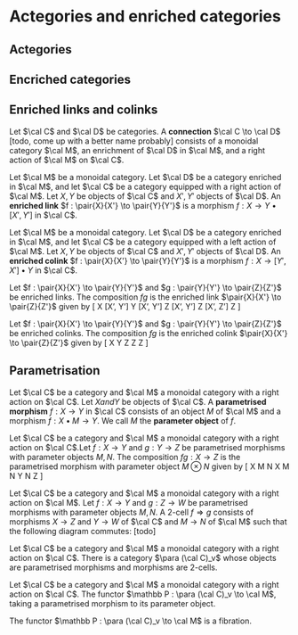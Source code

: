# Actegories and enriched categories {#actegories-enriched}

## Actegories {#actegories}

## Encriched categories {#enriched-categories}

## Enriched links and colinks {#enriched-links-colinks}

::: {.definition #def-connection}
Let $\cal C$ and $\cal D$ be categories. A **connection** $\cal C \to \cal D$ [todo, come up with a better name probably] consists of a monoidal category $\cal M$, an enrichment of $\cal D$ in $\cal M$, and a right action of $\cal M$ on $\cal C$.
:::

::: {.definition #def-enriched-link}
Let $\cal M$ be a monoidal category. Let $\cal D$ be a category enriched in $\cal M$, and let $\cal C$ be a category equipped with a right action of $\cal M$. Let $X, Y$ be objects of $\cal C$ and $X', Y'$ objects of $\cal D$. An **enriched link** $f : \pair{X}{X'} \to \pair{Y}{Y'}$ is a morphism $f : X \to Y \bullet [X', Y']$ in $\cal C$.
:::

::: {.definition #def-enriched-colink}
Let $\cal M$ be a monoidal category. Let $\cal D$ be a category enriched in $\cal M$, and let $\cal C$ be a category equipped with a left action of $\cal M$. Let $X, Y$ be objects of $\cal C$ and $X', Y'$ objects of $\cal D$. An **enriched colink** $f : \pair{X}{X'} \to \pair{Y}{Y'}$ is a morphism $f : X \to [Y', X'] \bullet Y$ in $\cal C$.
:::

::: {.definition #def-enriched-link-composition}
Let $f : \pair{X}{X'} \to \pair{Y}{Y'}$ and $g : \pair{Y}{Y'} \to \pair{Z}{Z'}$ be enriched links. The composition $fg$ is the enriched link $\pair{X}{X'} \to \pair{Z}{Z'}$ given by
\[ X \xrightarrow{f} [X', Y'] \bullet Y \xrightarrow{[X', Y'] \bullet g} [X', Y'] \bullet [Y', X'] \bullet Z \xrightarrow{\cong} [X', Y'] \otimes [Y', Z'] \bullet Z \xrightarrow{\circ \bullet Z} [X', Z'] \bullet Z \]
:::

::: {.definition #def-enriched-colink-composition}
Let $f : \pair{X}{X'} \to \pair{Y}{Y'}$ and $g : \pair{Y}{Y'} \to \pair{Z}{Z'}$ be enriched colinks. The composition $fg$ is the enriched colink $\pair{X}{X'} \to \pair{Z}{Z'}$ given by
\[ X \xrightarrow{f} Y \bullet [Y', X'] \xrightarrow{g \bullet [Y', X']} Z \bullet [Z', Y'] \bullet [Y', X'] \xrightarrow{\cong} Z \bullet [Z', Y'] \otimes [Y', X'] \xrightarrow{Z \bullet \circ} Z \bullet [Z', Y'] \]
:::

## Parametrisation {#parametrisation}

::: {.definition #def-parametrised-morphism}
Let $\cal C$ be a category and $\cal M$ a monoidal category with a right action on $\cal C$. Let $X and Y$ be objects of $\cal C$. A **parametrised morphism** $f : X \to Y$ in $\cal C$ consists of an object $M$ of $\cal M$ and a morphism $f : X \bullet M \to Y$. We call $M$ the **parameter object** of $f$.
:::

::: {.definition #def-parametrised-morphism-composition}
Let $\cal C$ be a category and $\cal M$ a monoidal category with a right action on $\cal C$.Let $f : X \to Y$ and $g : Y \to Z$ be parametrised morphisms with parameter objects $M, N$.
The composition $fg : X \to Z$ is the parametrised morphism with parameter object $M \otimes N$ given by
\[ X \bullet M \otimes N \xrightarrow{\cong} X \bullet M \bullet N \xrightarrow{f \bullet N} Y \bullet N \xrightarrow{g} Z \]
:::

::: {.definition #def-parametrised-morphism-2-cell}
Let $\cal C$ be a category and $\cal M$ a monoidal category with a right action on $\cal M$. Let $f : X \to Y$ and $g : Z \to W$ be parametrised morphisms with parameter objects $M, N$. A 2-cell $f \Rightarrow g$ consists of morphisms $X \to Z$ and $Y \to W$ of $\cal C$ and $M \to N$ of $\cal M$ such that the following diagram commutes: [todo]
:::

::: {.proposition #prop-parametrised-morphism-vertical-category}
Let $\cal C$ be a category and $\cal M$ a monoidal category with a right action on $\cal C$. There is a category $\para (\cal C)_v$ whose objects are parametrised morphisms and morphisms are 2-cells.
:::

::: {.proposition #def-parameter-functor}
Let $\cal C$ be a category and $\cal M$ a monoidal category with a right action on $\cal C$. The functor $\mathbb P : \para (\cal C)_v \to \cal M$, taking a parametrised morphism to its parameter object.
:::

::: {.proposition #prop-parametrised-morphism-vertical-category-fibration}
The functor $\mathbb P : \para (\cal C)_v \to \cal M$ is a fibration.
:::
